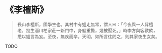 # 《李檀斯》

> 長山李檀斯，國學生也。其村中有媼走無常，謂人曰：「今夜與一人舁檀老，投生淄川柏家莊一新門中，身軀重贅，幾被壓死。」時李方與客歡飲，悉以媼言為妄。至夜，無疾而卒。天明，如所言往問之，則其家夜生女矣。

TODO
